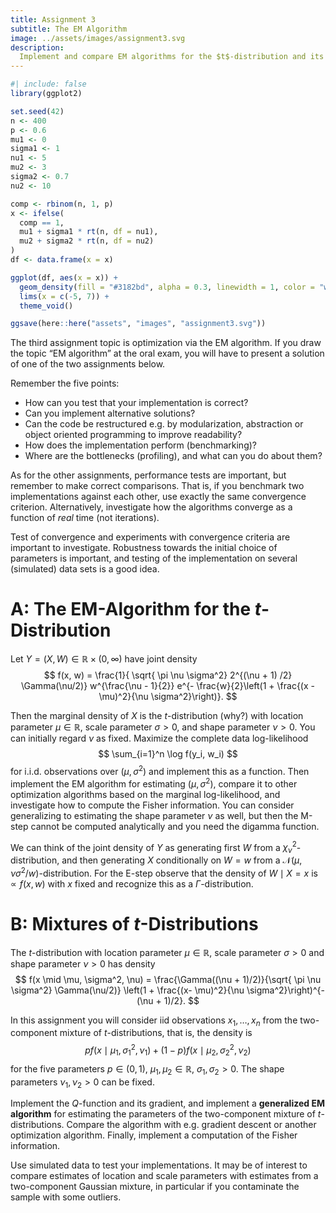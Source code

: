 ```yaml
---
title: Assignment 3
subtitle: The EM Algorithm
image: ../assets/images/assignment3.svg
description:
  Implement and compare EM algorithms for the $t$-distribution and its mixtures.
---
```


```r
#| include: false
library(ggplot2)

set.seed(42)
n <- 400
p <- 0.6
mu1 <- 0
sigma1 <- 1
nu1 <- 5
mu2 <- 3
sigma2 <- 0.7
nu2 <- 10

comp <- rbinom(n, 1, p)
x <- ifelse(
  comp == 1,
  mu1 + sigma1 * rt(n, df = nu1),
  mu2 + sigma2 * rt(n, df = nu2)
)
df <- data.frame(x = x)

ggplot(df, aes(x = x)) +
  geom_density(fill = "#3182bd", alpha = 0.3, linewidth = 1, color = "white") +
  lims(x = c(-5, 7)) +
  theme_void()

ggsave(here::here("assets", "images", "assignment3.svg"))
```

The third assignment topic is optimization via the EM algorithm. If you draw the
topic "EM algorithm" at the oral exam, you will have to present a solution of
one of the two assignments below.

Remember the five points:

- How can you test that your implementation is correct?
- Can you implement alternative solutions?
- Can the code be restructured e.g. by modularization, abstraction or object
  oriented programming to improve readability?
- How does the implementation perform (benchmarking)?
- Where are the bottlenecks (profiling), and what can you do about them?

As for the other assignments, performance tests are important, but remember
to make correct comparisons. That is, if you benchmark two implementations
against each other, use exactly the same convergence criterion. Alternatively,
investigate how the algorithms converge as a function of _real_ time (not
iterations).

Test of convergence and experiments with convergence criteria are important to
investigate. Robustness towards the initial choice of parameters is important,
and testing of the implementation on several (simulated) data sets is a good
idea.

# A: The EM-Algorithm for the $t$-Distribution

Let $Y = (X, W) \in \mathbb{R} \times (0, \infty)$ have joint density
$$
f(x, w) = \frac{1}{ \sqrt{ \pi \nu \sigma^2} 2^{(\nu + 1) /2} \Gamma(\nu/2)} w^{\frac{\nu - 1}{2}} e^{- \frac{w}{2}\left(1 + \frac{(x - \mu)^2}{\nu \sigma^2}\right)}.
$$

Then the marginal density of $X$ is the $t$-distribution (why?) with location
parameter $\mu \in \mathbb{R}$, scale parameter $\sigma > 0$, and shape
parameter $\nu > 0$. You can initially regard $\nu$ as fixed. Maximize the
complete data log-likelihood
$$
\sum_{i=1}^n \log f(y_i, w_i)
$$
for i.i.d. observations over $(\mu, \sigma^2)$ and implement this as a function.
Then implement the EM algorithm for estimating $(\mu, \sigma^2)$, compare it
to other optimization algorithms based on the marginal log-likelihood, and
investigate how to compute the Fisher information. You can consider generalizing
to estimating the shape parameter $\nu$ as well, but then the M-step cannot be
computed analytically and you need the digamma function.

::: {.callout-tip}

We can think of the joint density of $Y$ as generating first $W$ from a
$\chi^2_{\nu}$-distribution, and then generating $X$ conditionally on $W = w$
from a $\mathcal{N}(\mu, \nu \sigma^2 / w)$-distribution. For the E-step observe
that the density of $W \mid X = x$ is $\propto f(x, w)$ with $x$ fixed and
recognize this as a $\Gamma$-distribution.

:::

# B: Mixtures of $t$-Distributions

The $t$-distribution with location parameter $\mu \in \mathbb{R}$, scale
parameter $\sigma > 0$ and shape parameter $\nu > 0$ has density
$$
f(x \mid \mu, \sigma^2, \nu) = \frac{\Gamma((\nu + 1)/2)}{\sqrt{ \pi \nu \sigma^2} \Gamma(\nu/2)} \left(1 + \frac{(x- \mu)^2}{\nu \sigma^2}\right)^{- (\nu + 1)/2}.
$$

In this assignment you will consider iid observations $x_1, \ldots, x_n$ from
the two-component mixture of $t$-distributions, that is, the density is
$$
p f(x \mid \mu_1, \sigma_1^2, \nu_1) + (1 - p) f(x \mid \mu_2, \sigma_2^2, \nu_2)
$$
for the five parameters $p \in (0, 1)$, $\mu_1, \mu_2 \in \mathbb{R}$,
$\sigma_1, \sigma_2 > 0$. The shape parameters $\nu_1, \nu_2 > 0$ can be fixed.

Implement the $Q$-function and its gradient, and implement a **generalized
EM algorithm** for estimating the parameters of the two-component mixture
of $t$-distributions. Compare the algorithm with e.g. gradient descent or
another optimization algorithm. Finally, implement a computation of the Fisher
information.

Use simulated data to test your implementations. It may be of interest to
compare estimates of location and scale parameters with estimates from a
two-component Gaussian mixture, in particular if you contaminate the sample with
some outliers.
